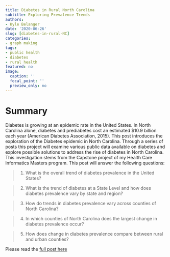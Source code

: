 ```yaml
---
title: Diabetes in Rural North Carolina
subtitle: Exploring Prevalence Trends
authors: 
- Kyle Belanger
date: '2020-06-26'
slug: [diabetes-in-rural-NC]
categories: 
- graph making
tags: 
- public health
- diabetes
- rural health
featured: no
image:
  caption: ''
  focal_point: ''
  preview_only: no
---
```


# Summary 

Diabetes is growing at an epidemic rate in the United States. In North Carolina alone, diabetes and prediabetes cost an estimated $10.9 billion each year (American Diabetes Association, 2015). This post introduces the exploration of the Diabetes epidemic in North Carolina. Through a series of posts this project will examine various public data available on diabetes and explore possible solutions to address the rise of diabetes in North Carolina. This investigation stems from the Capstone project of my Health Care Informatics Masters program. This post will answer the following questions:

> 1. What is the overall trend of diabetes prevalence in the United States?

> 2. What is the trend of diabetes at a State Level and how does diabetes prevalence vary by state and region?

> 3. How do trends in diabetes prevalence vary across counties of North Carolina? 

> 4. In which counties of North Carolina does the largest change in diabetes prevalence occur?

> 5. How does change in diabetes prevalence compare between rural and urban counties?

Please read the [full post here](https://kyleb.rbind.io/post/2020-06-25-diabetes-1/)
